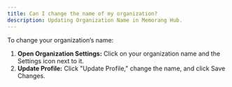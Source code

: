 ```yaml
---
title: Can I change the name of my organization?
description: Updating Organization Name in Memorang Hub.
---
```


To change your organization’s name:

1. **Open Organization Settings:** Click on your organization name and the Settings icon next to it.
2. **Update Profile:** Click "Update Profile," change the name, and click Save Changes.
